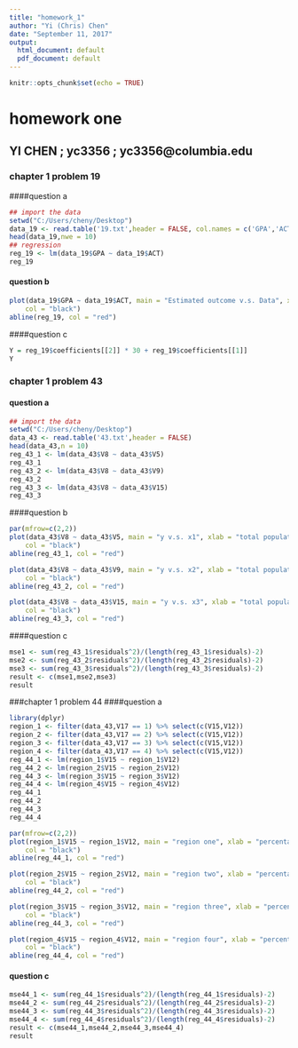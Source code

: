 ```yaml
---
title: "homework_1"
author: "Yi (Chris) Chen"
date: "September 11, 2017"
output:
  html_document: default
  pdf_document: default
---
```


```r
knitr::opts_chunk$set(echo = TRUE)
```

# homework one
## YI CHEN ; yc3356 ; yc3356@columbia.edu

### chapter 1 problem 19
####question a
```r
## import the data
setwd("C:/Users/cheny/Desktop")
data_19 <- read.table('19.txt',header = FALSE, col.names = c('GPA','ACT'))
head(data_19,nwe = 10)
## regression
reg_19 <- lm(data_19$GPA ~ data_19$ACT)
reg_19
```
#### question b
```r

plot(data_19$GPA ~ data_19$ACT, main = "Estimated outcome v.s. Data", xlab = "ACT(x)", ylab = "GPA(y)", 
    col = "black")
abline(reg_19, col = "red")
```
####question c
```r
Y = reg_19$coefficients[[2]] * 30 + reg_19$coefficients[[1]]
Y
```

### chapter 1 problem 43
#### question a
```r
## import the data
setwd("C:/Users/cheny/Desktop")
data_43 <- read.table('43.txt',header = FALSE)
head(data_43,n = 10)
reg_43_1 <- lm(data_43$V8 ~ data_43$V5)
reg_43_1
reg_43_2 <- lm(data_43$V8 ~ data_43$V9)
reg_43_2
reg_43_3 <- lm(data_43$V8 ~ data_43$V15)
reg_43_3
```
####question b
```r
par(mfrow=c(2,2))
plot(data_43$V8 ~ data_43$V5, main = "y v.s. x1", xlab = "total population(x1)", ylab = "number of active physicians", 
    col = "black")
abline(reg_43_1, col = "red")

plot(data_43$V8 ~ data_43$V9, main = "y v.s. x2", xlab = "total population(x1)", ylab = "number of hospital beds", 
    col = "black")
abline(reg_43_2, col = "red")

plot(data_43$V8 ~ data_43$V15, main = "y v.s. x3", xlab = "total population(x1)", ylab = "total personal income", 
    col = "black")
abline(reg_43_3, col = "red")
```
####question c
```r
mse1 <- sum(reg_43_1$residuals^2)/(length(reg_43_1$residuals)-2)
mse2 <- sum(reg_43_2$residuals^2)/(length(reg_43_2$residuals)-2)
mse3 <- sum(reg_43_3$residuals^2)/(length(reg_43_3$residuals)-2)
result <- c(mse1,mse2,mse3)
result
```
###chapter 1 problem 44
####question a
```r
library(dplyr)
region_1 <- filter(data_43,V17 == 1) %>% select(c(V15,V12))
region_2 <- filter(data_43,V17 == 2) %>% select(c(V15,V12))
region_3 <- filter(data_43,V17 == 3) %>% select(c(V15,V12))
region_4 <- filter(data_43,V17 == 4) %>% select(c(V15,V12))
reg_44_1 <- lm(region_1$V15 ~ region_1$V12)
reg_44_2 <- lm(region_2$V15 ~ region_2$V12)
reg_44_3 <- lm(region_3$V15 ~ region_3$V12)
reg_44_4 <- lm(region_4$V15 ~ region_4$V12)
reg_44_1
reg_44_2
reg_44_3
reg_44_4
```

```r
par(mfrow=c(2,2))
plot(region_1$V15 ~ region_1$V12, main = "region one", xlab = "percentage of bachelor (x)", ylab = "per captial incom(y)", 
    col = "black")
abline(reg_44_1, col = "red")

plot(region_2$V15 ~ region_2$V12, main = "region two", xlab = "percentage of bachelor (x)", ylab = "per captial incom(y)", 
    col = "black")
abline(reg_44_2, col = "red")

plot(region_3$V15 ~ region_3$V12, main = "region three", xlab = "percentage of bachelor (x)", ylab = "per captial incom(y)", 
    col = "black")
abline(reg_44_3, col = "red")

plot(region_4$V15 ~ region_4$V12, main = "region four", xlab = "percentage of bachelor (x)", ylab = "per captial incom(y)", 
    col = "black")
abline(reg_44_4, col = "red")

```
#### question c
```r
mse44_1 <- sum(reg_44_1$residuals^2)/(length(reg_44_1$residuals)-2)
mse44_2 <- sum(reg_44_2$residuals^2)/(length(reg_44_2$residuals)-2)
mse44_3 <- sum(reg_44_3$residuals^2)/(length(reg_44_3$residuals)-2)
mse44_4 <- sum(reg_44_4$residuals^2)/(length(reg_44_4$residuals)-2)
result <- c(mse44_1,mse44_2,mse44_3,mse44_4)
result
```
